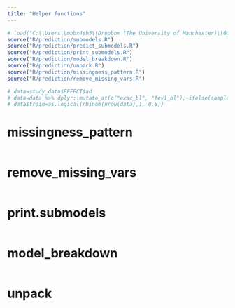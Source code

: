 ```yaml
---
title: "Helper functions"
---
```


```r
# load("C:\\Users\\mbbx4sb5\\Dropbox (The University of Manchester)\\00_ICS_RECODE_Shared\\data/study_data.RDa")
source("R/prediction/submodels.R")
source("R/prediction/predict_submodels.R")
source("R/prediction/print_submodels.R")
source("R/prediction/model_breakdown.R")
source("R/prediction/unpack.R")
source("R/prediction/missingness_pattern.R")
source("R/prediction/remove_missing_vars.R")

# data=study_data$EFFECT$ad
# data=data %>% dplyr::mutate_at(c("exac_bl", "fev1_bl"),~ifelse(sample(c(TRUE, FALSE), size = length(.), replace = TRUE, prob = c(0.8, 0.2)),., NA))
# data$train=as.logical(rbinom(nrow(data),1, 0.8))

```

# missingness_pattern

```r
```

# remove_missing_vars

```r
```

# print.submodels

```r

```

# model_breakdown

```r
```

# unpack

```r
```
